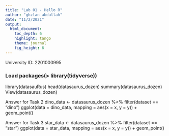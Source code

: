 ```yaml
---
title: "Lab 01 - Hello R"
author: "ghzlan abdullah"
date: "11/2/2021"
output: 
  html_document: 
    toc_depth: 6
    highlight: tango
    theme: journal
    fig_height: 6
---
```


University ID: 2201000995

### Load packages(> library(tidyverse))
library(datasauRus)
head(datasaurus_dozen)
summary(datasaurus_dozen)
View(datasaurus_dozen) 

Answer for Task 2
 dino_data <- datasaurus_dozen %>% filter(dataset == "dino")
ggplot(data = dino_data, mapping = aes(x = x, y = y)) + geom_point()

Answer for Task 3
star_data <- datasaurus_dozen %>% filter(dataset == "star")
ggplot(data = star_data, mapping = aes(x = x, y = y)) + geom_point()
